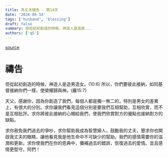 ```yaml
---
title: 為丈夫禱告 - 第14天
date: '2024-04-14'
tags: ['husband', 'blessing']
draft: false
summary: 但從起初創造的時候，神造人是造男...
authors: ['q5']
---
```


[source](https://q5help.me/faith/Prayforhusband31days.jsp)

# 禱告

但從起初創造的時候，神造人是造男造女。(10:6)
所以，你們要彼此接納，如同基督接納你們一樣，使榮耀歸與神。(羅15:7)

天父，感謝你，因為你創造了我們，每個人都是獨一無二的，特別是男女的差異上，有很大的分別。求你讓我們看見這個分別是要我們互相幫助，互相欣賞，而不是互相批評。求你將彼此接納的心賜給我們，使我們欣賞對方的優點也接納對方的缺點。

求你赦免我們過去的爭吵，求你幫助我成為智慧婦人，鼓勵我的丈夫，懇求你也開啟我丈夫的眼睛，讓他看見我是他生命中不可缺少的幫助。我們的感情需要你的滋潤和更新。求你使我們在你的恩典中，彌補過去的錯誤，恢復過去的愛情。並且感情更堅守。阿們！
